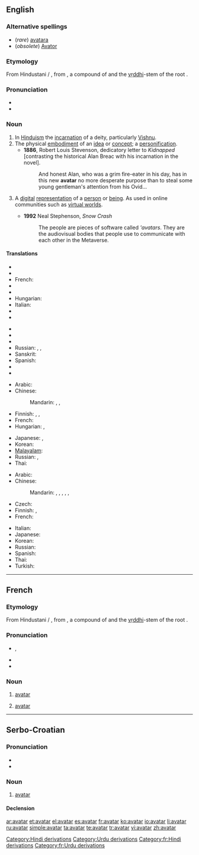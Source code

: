 {{wikipedia}}
{{commons|Category:Avatar|Avatar}}
==English==

===Alternative spellings===
* (''rare'') [[avatara]]
* (''obsolete'') [[Avator]]

===Etymology===
From Hindustani {{term|sc=Deva|अवतार|lang=hi}} / {{term|sc=ur-Arab|اوتار|tr=avatār|lang=ur}}, from {{etyl|sa|en}} {{term|sc=Deva|अवतार|tr=ava-tāra||descent of a deity from a heaven|lang=sa}}, a compound of {{term|sc=Deva|अव|tr=ava||off, away, down|lang=sa}} and the [[vṛddhi]]-stem of the root {{term|sc=unicode|तरति|√tṝ|to cross|lang=sa}}.

===Pronunciation===
* {{IPA|/ˈæv.əˌtɑɹ/|/ˌæv.əˈtɑɹ/|lang=en}}
* {{hyphenation|av|atar|lang=en}}

===Noun===
{{en-noun}}

# In [[Hinduism]] the [[incarnation]] of a deity, particularly [[Vishnu]].
# The physical [[embodiment]] of an [[idea]] or [[concept]]; a [[personification]].
#* '''1886''', Robert Louis Stevenson, dedicatory letter to ''Kidnapped'' [contrasting the historical Alan Breac with his incarnation in the novel].
#*: And honest Alan, who was a grim fire-eater in his day, has in this new '''avatar''' no more desperate purpose than to steal some young gentleman's attention from his Ovid...
# {{computing}} A [[digital]] [[representation]] of a [[person]] or [[being]].  As used in online communities such as [[virtual world]]s.
#* '''1992''' Neal Stephenson, ''Snow Crash''
#*: The people are pieces of software called '''avatars''. They are the audiovisual bodies that people use to communicate with each other in the Metaverse.

====Translations====
{{trans-top|The earthly incarnation of a deity, particularly Vishnu}}
* {{trreq|Assamese}}
* {{trreq|Bengali}}
* French: {{t+|fr|avatar|m}}
* {{trreq|Gujarati}}
* {{trreq|Hindi}}
* Hungarian: {{t-|hu|avatára}}
* Italian: {{t-|it|avatar|m}}
* {{trreq|Kannada}}
* {{trreq|Malayalam}}
{{trans-mid}}
* {{trreq|Marathi}}
* {{trreq|Oriya}}
* {{trreq|Punjabi}}
* Russian: {{t|ru|аватара|f|tr=avatára}},  {{t+|ru|аватар|m|tr=avatár}},  {{t|ru|воплощение|n|tr=voploščénije}}
* Sanskrit: {{t-|sa|अवतार|tr=ava-tāra|xs=Sanskrit}}
* Spanish: {{t+|es|avatar|m}}
* {{trreq|Tamil}}
* {{trreq|Telugu}}
{{trans-bottom}}

{{trans-top|The physical embodiment of an idea or concept; a personification}}
* Arabic: {{t|ar|أفاتار|m|tr='afataar}}
* Chinese:
*: Mandarin: {{t-|cmn|化身|tr=huàshēn|sc=Hani}},  {{t|cmn|阿凡達|sc=Hani}},  {{t|cmn|阿凡达|tr=āfándá|sc=Hani}}
* Finnish: {{t-|fi|avatar}}, {{t-|fi|ruumiillistuma}}, {{t-|fi|henkilöitymä}}
* French: {{t+|fr|avatar|m}}
* Hungarian: {{t+|hu|inkarnáció}}, {{t+|hu|megtestesülés}}
{{trans-mid}}
* Japanese: {{t-|ja|化身|tr=けしん, keshin}},  {{t|ja|アバター|tr=abatā}}
* Korean: {{t|ko|아바타|tr=abata}}
* [[Malayalam]]: {{t|ml|അവതാരം|sc=Mlym|xs=Malayalam}}
* Russian: {{t|ru|воплощение|n|tr=voploščénije}},  {{t+|ru|аватар|m|tr=avatár}}
* Thai: {{t|th|อวตาร|tr=à-wá-dtaan}}
{{trans-bottom}}

{{trans-top|A digital representation of a person or being}}
* Arabic: {{t|ar|أفاتار|m|tr='afataar}}
* Chinese:
*: Mandarin: {{t|cmn|紙娃娃|sc=Hani}},  {{t|cmn|纸娃娃|tr=zhǐwáwá|sc=Hani}},  {{t|cmn|頭像|sc=Hani}},  {{t|cmn|头像|tr=tóuxiàng|sc=Hani}},  {{t|cmn|阿凡達|sc=Hani}},  {{t|cmn|阿凡达|tr=āfándá|sc=Hani}}
* Czech: {{t-|cs|avatar|m}}
* Finnish: {{t-|fi|avatar}}, {{t+|fi|hahmo}}
* French: {{t+|fr|avatar|m}}
{{trans-mid}}
* Italian: {{t-|it|avatar|m}}
* Japanese: {{t|ja|アバター|tr=abatā}}
* Korean: {{t|ko|아바타|tr=abata}}
* Russian: {{t+|ru|аватар|m|tr=avatár}}
* Spanish: {{t+|es|avatar|m}}
* Thai: {{t|th|อวตาร|tr=à-wá-dtaan}}
* Turkish: {{t+|tr|avatar}}
{{trans-bottom}}

[[Category:Hindi derivations]]
[[Category:Urdu derivations]]

----

==French==

===Etymology===
From Hindustani {{term|sc=Deva|अवतार|lang=hi}} / {{term|sc=ur-Arab|اوتار|tr=avatār|lang=ur}}, from {{etyl|sa|fr}} {{term|sc=Deva|अवतार|tr=ava-tāra||descent of a deity from a heaven|lang=sa}}, a compound of {{term|sc=Deva|अव|tr=ava||off, away, down|lang=sa}} and the [[vṛddhi]]-stem of the root {{term|sc=unicode|तरति|√tṝ|to cross|lang=sa}}.

===Pronunciation===
* {{IPA|/a.va.taʁ/|lang=fr}}, {{X-SAMPA|/a.va.taR/|lang=fr}}
* {{homophones|avatars|lang=fr}}
* {{hyphenation|a|va|tar|lang=fr}}

===Noun===
{{fr-noun|m}}

# {{religion|hinduism|lang=fr}} [[avatar#English|avatar]]
# {{computing|lang=fr}} [[avatar#English|avatar]]

[[Category:fr:Hindi derivations]]
[[Category:fr:Urdu derivations]]

----

==Serbo-Croatian==

===Pronunciation===
* {{IPA|/aʋǎtaːr/|lang=sh}}
* {{hyphenation|a|va|tar}}

===Noun===
{{sh-noun|g=m|head=avàtār|r|аватар|ава̀та̄р}}

# [[#English|avatar]]

====Declension====
{{sh-decl-noun
|avàtār|avatari
|avatára|avatara
|avataru|avatarima
|avatara|avatare
|avatare|avatari
|avataru|avatarima
|avatarom|avatarima
}}

[[ar:avatar]]
[[et:avatar]]
[[el:avatar]]
[[es:avatar]]
[[fr:avatar]]
[[ko:avatar]]
[[io:avatar]]
[[li:avatar]]
[[ru:avatar]]
[[simple:avatar]]
[[ta:avatar]]
[[te:avatar]]
[[tr:avatar]]
[[vi:avatar]]
[[zh:avatar]]
